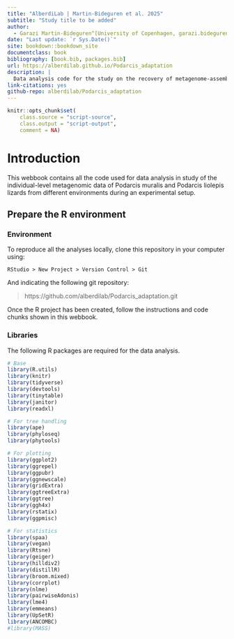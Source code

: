 ```yaml
---
title: "AlberdiLab | Martin-Bideguren et al. 2025"
subtitle: "Study title to be added"
author:
  - Garazi Martin-Bideguren^[University of Copenhagen, garazi.bideguren@sund.ku.dk],Carlos Cabido^[Sociedad de Ciencias Aranzadi-Departamento de Herpetología, ccabido@aranzadi.eus], Kevin Kohl^[University of Pittsburgh, kkohl78@gmail.com], Antton Alberdi^[University of Copenhagen, antton.alberdi@sund.ku.dk] and Ostaizka Aizpurua^[University of Copenhagen, ostaizka.aizpurua@sund.ku.dk]
date: "Last update: `r Sys.Date()`"
site: bookdown::bookdown_site
documentclass: book
bibliography: [book.bib, packages.bib]
url: https://alberdilab.github.io/Podarcis_adaptation
description: |
  Data analysis code for the study on the recovery of metagenome‑assembled genomes and derived microbial communities from lizard faecal samples.
link-citations: yes
github-repo: alberdilab/Podarcis_adaptation
---
```


```r
knitr::opts_chunk$set(
    class.source = "script-source",
    class.output = "script-output",
    comment = NA)
```

# Introduction

This webbook contains all the code used for data analysis in study of the individual-level metagenomic data of Podarcis muralis and Podarcis liolepis lizards from different environments during an experimental setup.

## Prepare the R environment

### Environment

To reproduce all the analyses locally, clone this repository in your computer using:

```
RStudio > New Project > Version Control > Git
```

And indicating the following git repository:

> https://github.com/alberdilab/Podarcis_adaptation.git

Once the R project has been created, follow the instructions and code chunks shown in this webbook.

### Libraries

The following R packages are required for the data analysis.

```r
# Base
library(R.utils)
library(knitr)
library(tidyverse)
library(devtools)
library(tinytable)
library(janitor)
library(readxl)

# For tree handling
library(ape)
library(phyloseq)
library(phytools)

# For plotting
library(ggplot2)
library(ggrepel)
library(ggpubr)
library(ggnewscale)
library(gridExtra)
library(ggtreeExtra)
library(ggtree)
library(ggh4x)
library(rstatix)
library(ggpmisc)

# For statistics
library(spaa)
library(vegan)
library(Rtsne)
library(geiger)
library(hilldiv2)
library(distillR)
library(broom.mixed)
library(corrplot)
library(nlme)
library(pairwiseAdonis)
library(lme4)
library(emmeans)
library(UpSetR)
library(ANCOMBC)
#library(MASS)
```
